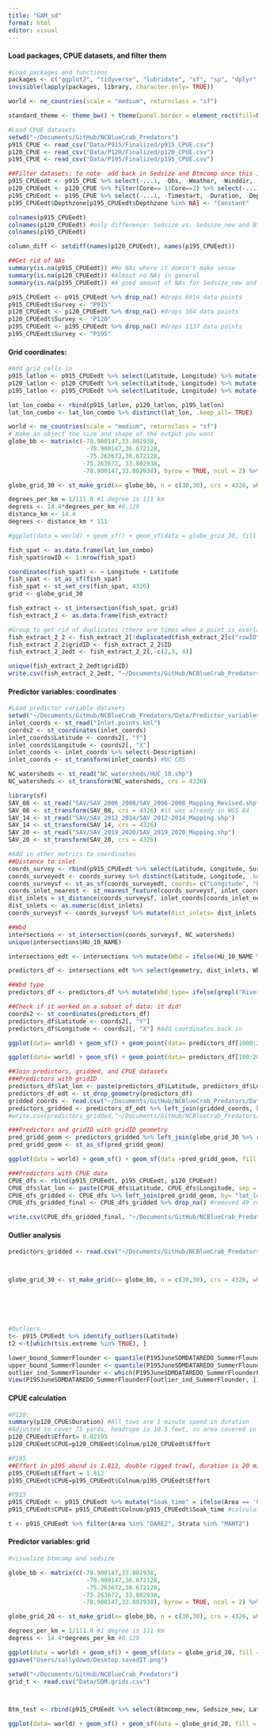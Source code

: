 ```yaml
---
title: "GAM_sd"
format: html
editor: visual
---
```


#### Load packages, CPUE datasets, and filter them
```r
#Load packages and functions 
packages <- c("ggplot2", "tidyverse", "lubridate", "sf", "sp", "dplyr", "rnaturalearth", "readr", "readxl", "spatialEco", "rstatix", "viridis")
invisible(lapply(packages, library, character.only= TRUE))

world <- ne_countries(scale = "medium", returnclass = "sf")

standard_theme <- theme_bw() + theme(panel.border = element_rect(fill=NA, colour = "black")) + theme(panel.grid.major = element_blank(), panel.grid.minor = element_blank()) + theme(legend.text.align= 0, legend.title= element_text(size = 12), legend.text = element_text(size= 10), axis.text=element_text(size=10), axis.title=element_text(size=12))

#Load CPUE datasets
setwd("~/Documents/GitHub/NCBlueCrab_Predators")
p915_CPUE <- read_csv("Data/P915/Finalized/p915_CPUE.csv")
p120_CPUE <- read_csv("Data/P120/Finalized/p120_CPUE.csv")
p195_CPUE <- read_csv("Data/P195/Finalized/p195_CPUE.csv")

##Filter datasets: to note- add back in Sedsize and Btmcomp once this is fixed! and add back in secchi, don't know if Depthstart is actual depth but called it this in P195 
p915_CPUEedt <- p915_CPUE %>% select(-...1, -Obs, -Weather, -Winddir, -Windspd, -Sedsize, -Btmcomp, -doy, -Wbdytype, -Wbd, -Sample, -Sedsize_new, -Btmcomp_new, -Secchi) %>% filter(Speciescommonname %in% c("atlantic croaker", "black drum", "red drum", "southern flounder", "southern kingfish", "striped bass")) %>% filter(Year >= 2008) %>% rename("Location" = "Area", "Strata/station"= "Strata", "Depthzone"= "Quad") #added in species of focus for now (still waiting on data) 
p120_CPUEedt <- p120_CPUE %>% filter(Core== 1|Core==2) %>% select(-...1, -Program, -Nbrrec3, -Time, -Duration, -doy, -Core, -Sedsize, -Secchi) %>% filter(Year >= 2008) %>% rename("Strata/station"= "Station") %>% mutate(Depthzone= "Constant") #still don't have btmcomp or sedsize 
p195_CPUEedt <- p195_CPUE %>% select(-...1, -Timestart, -Duration, -Depthend, -Wbdytype, -Wbd, -Speciesscientificname, -Sedsize_new, -Btmcomp_new) %>% rename("Ssal" = "Salinitysurface", "Bsal"= "Salinitybottom", "Stemp"= "Tempsurface", "Btemp"= "Tempbottom", "Latitude"= "Latitudestart", "Longitude"= "Longitudestart", "Colnum"= "Numbertotal_new", "Control1"= "Eventname", "Strata/station"= "Stationcode", "Depth"= "Depthstart") %>% filter(Year >= 2008)
p195_CPUEedt$Depthzone[p195_CPUEedt$Depthzone %in% NA] <- "Constant"

colnames(p915_CPUEedt)
colnames(p120_CPUEedt) #only difference: Sedsize vs. Sedsize_new and BtmComp vs. Btmcomp_new
colnames(p195_CPUEedt)

column_diff <- setdiff(names(p120_CPUEedt), names(p195_CPUEedt))

##Get rid of NAs
summary(is.na(p915_CPUEedt)) #No NAs where it doesn't make sense
summary(is.na(p120_CPUEedt)) #Almost no NAs in general
summary(is.na(p195_CPUEedt)) #A good amount of NAs for Sedsize_new and Btmcomp_new b/c isn't greater than 2008 

p915_CPUEedt <- p915_CPUEedt %>% drop_na() #drops 6914 data points
p915_CPUEedt$Survey <- "P915"
p120_CPUEedt <- p120_CPUEedt %>% drop_na() #drops 564 data points 
p120_CPUEedt$Survey <- "P120"
p195_CPUEedt <- p195_CPUEedt %>% drop_na() #drops 1137 data points 
p195_CPUEedt$Survey <- "P195"
```

#### Grid coordinates: 
```r
#Add grid cells in 
p915_latlon <- p915_CPUEedt %>% select(Latitude, Longitude) %>% mutate(lat_lon = paste(Latitude, Longitude, sep= "_"))
p120_latlon <- p120_CPUEedt %>% select(Latitude, Longitude) %>% mutate(lat_lon = paste(Latitude, Longitude, sep= "_"))
p195_latlon <- p195_CPUEedt %>% select(Latitude, Longitude) %>% mutate(lat_lon = paste(Latitude, Longitude, sep= "_"))

lat_lon_combo <- rbind(p915_latlon, p120_latlon, p195_latlon)
lat_lon_combo <- lat_lon_combo %>% distinct(lat_lon, .keep_all= TRUE) 

world <- ne_countries(scale = "medium", returnclass = "sf")
# make an object the size and shape of the output you want
globe_bb <- matrix(c(-78.900147,33.802938,
                      -78.900147,36.672128,
                      -75.263672,36.672128,
                     -75.263672, 33.802938,
                     -78.900147,33.802938), byrow = TRUE, ncol = 2) %>% list() %>% st_polygon() %>% st_sfc(., crs = 4326)

globe_grid_30 <- st_make_grid(x= globe_bb, n = c(30,30), crs = 4326, what = 'polygons') %>% st_sf('geometry' = ., data.frame('ID' = 1:length(.))) #grid is 0.13° by 0.13° (14.4 km)

degrees_per_km = 1/111.0 #1 degree is 111 km 
degress <- 14.4*degrees_per_km #0.129
distance_km <- 14.4
degrees <- distance_km * 111

#ggplot(data = world) + geom_sf() + geom_sf(data = globe_grid_30, fill = NA) + coord_sf(xlim=c(-85, -70), ylim=c(25,40), expand = TRUE) + theme(panel.background = element_rect(fill = "white", colour = "black")) + geom_point(data = lat_lon_combo2, aes(x = Longitude, y = Latitude, color= Survey), size = .2) + coord_sf(xlim=c(-78, -75), ylim=c(33.5,37), expand = TRUE)

fish_spat <- as.data.frame(lat_lon_combo)
fish_spat$rowID <- 1:nrow(fish_spat)

coordinates(fish_spat) <- ~ Longitude + Latitude
fish_spat <- st_as_sf(fish_spat)
fish_spat <- st_set_crs(fish_spat, 4326)
grid <- globe_grid_30

fish_extract <- st_intersection(fish_spat, grid)
fish_extract_2 <- as.data.frame(fish_extract)

#Group to get rid of duplicates (there are times when a point is overlapping two grid cells)
fish_extract_2_2 <- fish_extract_2[!duplicated(fish_extract_2[c("rowID")]),] #this should be the same size as fish spat, it is 5 observations less, thinking this is bc a few datapoints might be outside of grid cells, didn't change in size from fish_extract_2
fish_extract_2_2$gridID <- fish_extract_2_2$ID
fish_extract_2_2edt <- fish_extract_2_2[,-c(2,3, 4)]

unique(fish_extract_2_2edt$gridID)
write.csv(fish_extract_2_2edt, "~/Documents/GitHub/NCBlueCrab_Predators/Data/SDM.grids.csv") #updated on 08/01/23
```

#### Predictor variables: coordinates

```r
#Load predictor variable datasets
setwd("~/Documents/GitHub/NCBlueCrab_Predators/Data/Predictor_variables")
inlet_coords <- st_read("Inlet.points.kml")
coords2 <- st_coordinates(inlet_coords)
inlet_coords$Latitude <- coords2[, "Y"]
inlet_coords$Longitude <- coords2[, "X"]
inlet_coords <- inlet_coords %>% select(-Description)
inlet_coords <- st_transform(inlet_coords) #NC CRS

NC_watersheds <- st_read("NC_watersheds/HUC_10.shp")
NC_watersheds <- st_transform(NC_watersheds, crs = 4326)

library(sf)
SAV_08 <- st_read("SAV/SAV_2006_2008/SAV_2006-2008_Mapping_Revised.shp")
SAV_08 <- st_transform(SAV_08, crs = 4326) #it was already in WGS 84 
SAV_14 <- st_read("SAV/SAV_2012_2014/SAV_2012-2014_Mapping.shp")
SAV_14 <- st_transform(SAV_14, crs = 4326)
SAV_20 <- st_read("SAV/SAV_2019_2020/SAV_2019_2020_Mapping.shp")
SAV_20 <- st_transform(SAV_20, crs = 4326)

#Add in other metrics to coordinates
##Distance to inlet 
coords_survey <- rbind(p915_CPUEedt %>% select(Latitude, Longitude, Survey), p120_CPUEedt %>% select(Latitude, Longitude, Survey), p195_CPUEedt %>% select(Latitude, Longitude, Survey))
coords_surveyedt <- coords_survey %>% distinct(Latitude, Longitude, .keep_all= TRUE) %>% select(-Survey)
coords_surveysf <- st_as_sf(coords_surveyedt, coords= c("Longitude", "Latitude"), crs= 4326)
coords_inlet_nearest <- st_nearest_feature(coords_surveysf, inlet_coords)
dist_inlets = st_distance(coords_surveysf, inlet_coords[coords_inlet_nearest,], by_element=TRUE)
dist_inlets <- as.numeric(dist_inlets)
coords_surveysf <- coords_surveysf %>% mutate(dist_inlets= dist_inlets)

##Wbd 
intersections <- st_intersection(coords_surveysf, NC_watersheds)
unique(intersections$HU_10_NAME)

intersections_edt <- intersections %>% mutate(Wbd = ifelse(HU_10_NAME %in% "Brunswick River-Cape Fear River"|HU_10_NAME %in% "Goshen Swamp"|HU_10_NAME %in% "Liliput Creek-Cape Fear River"|HU_10_NAME %in% "Harrisons Creek-Northeast Cape Fear River", "Cape Fear River", ifelse(HU_10_NAME %in% "South Creek-Pamlico River"|HU_10_NAME %in% "Chocowinity Bay-Pamlico River", "Pamlico River", ifelse(HU_10_NAME %in% "Pantego Creek"|HU_10_NAME %in% "Headwaters Pungo River"| HU_10_NAME %in% "Intracoastal Waterway-Pungo River"| HU_10_NAME %in% "Outlet Pungo River", "Pungo River", ifelse(HU_10_NAME %in% "Pamlico Sound-Ocracoke Inlet"|HU_10_NAME %in% "Pamlico Sound-Hatteras Inlet"| HU_10_NAME %in% "Cape Lookout Shoals-Core Banks"|HU_10_NAME %in% "Neuse River-Pamlico Sound"|HU_10_NAME %in% "Oyster Creek-Jarrett Bay"|HU_10_NAME %in% "Bogue Banks-Shackleford Banks"|HU_10_NAME %in% "Lake Mattamuskeet-Rose Bay"|HU_10_NAME %in% "Jones Bay-Bay River", "Pamlico Sound", ifelse(HU_10_NAME %in% "Headwaters New River"|HU_10_NAME %in% "New River Inlet", "New River", ifelse(HU_10_NAME %in% "Upper Broad Creek-Neuse River"|HU_10_NAME %in% "Cherry Point-Neuse River"|HU_10_NAME %in% "Town of Oriental-Neuse River", "Neuse River", intersections$HU_10_NAME)))))))

predictors_df <- intersections_edt %>% select(geometry, dist_inlets, Wbd, HU_10_NAME)

##Wbd type
predictors_df <- predictors_df %>% mutate(Wbd_type= ifelse(grepl("River", Wbd), "River", ifelse(grepl("Sound", Wbd), "Sound", predictors_df$Wbd))) #this worked! 

##Check if it worked on a subset of data: it did!
coords2 <- st_coordinates(predictors_df)
predictors_df$Latitude <- coords2[, "Y"]
predictors_df$Longitude <- coords2[, "X"] #Add coordinates back in

ggplot(data= world) + geom_sf() + geom_point(data= predictors_df[1000:2000,], aes(x= Longitude, y= Latitude, color= HU_10_NAME)) + coord_sf(xlim=c(-78, -75), ylim=c(33,37), expand = TRUE) + theme(panel.background = element_rect(fill = "white", colour = "black")) + labs(x= "Longitude", y= "Latitude") #it works! just need to do it with less data

ggplot(data= world) + geom_sf() + geom_point(data= predictors_df[100:200,], aes(x= Longitude, y= Latitude, color= dist_inlets)) + geom_point(data= inlet_coords, aes(x= Longitude, y= Latitude)) + coord_sf(xlim=c(-78, -75), ylim=c(33,37), expand = TRUE) + theme(panel.background = element_rect(fill = "white", colour = "black")) + labs(x= "Longitude", y= "Latitude") + scale_color_viridis() #it works! just need to do it with less data 

##Join predictors, gridded, and CPUE datasets
###Predictors with gridID
predictors_df$lat_lon <- paste(predictors_df$Latitude, predictors_df$Longitude, sep = "_") 
predictors_df_edt <- st_drop_geometry(predictors_df)
gridded_coords <- read.csv("~/Documents/GitHub/NCBlueCrab_Predators/Data/SDM.grids.csv")
predictors_gridded <- predictors_df_edt %>% left_join(gridded_coords, by= "lat_lon") %>% select(lat_lon, gridID, dist_inlets, Wbd, Wbd_type)
#write.csv(predictors_gridded,"~/Documents/GitHub/NCBlueCrab_Predators/Data/Predictor_variables/predictors_gridded.csv") #updated on 08/02/23

###Predictors and gridID with gridID geometry
pred_gridd_geom <- predictors_gridded %>% left_join(globe_grid_30 %>% rename("gridID"= "ID"), by= "gridID")
pred_gridd_geom <- st_as_sf(pred_gridd_geom)

ggplot(data = world) + geom_sf() + geom_sf(data =pred_gridd_geom, fill = NA) + coord_sf(xlim=c(-78, -75), ylim=c(33.5,37), expand = TRUE) + theme(panel.background = element_rect(fill = "white", colour = "black")) + standard_theme + geom_point(data = lat_lon_combo2, aes(x = Longitude, y = Latitude, color= Survey), size = .2) 

###Predictors with CPUE data
CPUE_dfs <- rbind(p915_CPUEedt, p195_CPUEedt, p120_CPUEedt)
CPUE_dfs$lat_lon <- paste(CPUE_dfs$Latitude, CPUE_dfs$Longitude, sep = "_") 
CPUE_dfs_gridded <- CPUE_dfs %>% left_join(pred_gridd_geom, by= "lat_lon") #49 gridIDs with NA are out of the study area (out of sound or Antartica)
CPUE_dfs_gridded_final <- CPUE_dfs_gridded %>% drop_na() #removed 49 rows

write.csv(CPUE_dfs_gridded_final, "~/Documents/GitHub/NCBlueCrab_Predators/Data/CPUE_dfs_gridded_final.csv")
```

#### Outlier analysis
```r
predictors_gridded <- read.csv("~/Documents/GitHub/NCBlueCrab_Predators/Data/fish_extract_2_2.csv")



globe_grid_30 <- st_make_grid(x= globe_bb, n = c(30,30), crs = 4326, what = 'polygons') %>% st_sf('geometry' = ., data.frame('ID' = 1:length(.))) #grid is 0.13° by 0.13° (14.4 km)






#Outliers
t<- p915_CPUEedt %>% identify_outliers(Latitude)
t2 <-t[which(t$is.extreme %in% TRUE), ]

lower_bound_SummerFlounder <- quantile(P195JuneSDMDATAREDO_SummerFlounderF$SummerFlounderCount, 0.01)
upper_bound_SummerFlounder <- quantile(P195JuneSDMDATAREDO_SummerFlounderF$SummerFlounderCount, 0.99)
outlier_ind_SummerFlounder <- which(P195JuneSDMDATAREDO_SummerFlounderF$SummerFlounderCount < lower_bound_SummerFlounder | P195JuneSDMDATAREDO_SummerFlounderF$SummerFlounderCount> upper_bound_SummerFlounder)
View(P195JuneSDMDATAREDO_SummerFlounderF[outlier_ind_SummerFlounder, ])
```

#### CPUE calculation

```r
#P120: 
summary(p120_CPUE$Duration) #All tows are 1 minute speed in duration
#Adjusted to cover 75 yards, headrope is 10.5 feet, so area covered in one tow is 0.02195 hectares
p120_CPUEedt$Effort= 0.02195
p120_CPUEedt$CPUE=p120_CPUEedt$Colnum/p120_CPUEedt$Effort

#P195 
##Effort in p195_abund is 1.812, double rigged trawl, duration is 20 mins at a speed of 2.5 knots to cover 87,750 square feet.
p195_CPUEedt$Effort = 1.812
p195_CPUEedt$CPUE=p195_CPUEedt$Colnum/p195_CPUEedt$Effort

#P915
p915_CPUEedt <- p915_CPUEedt %>% mutate("Soak_time" = ifelse(Area == 'CAPEF' & Month  %in% c(04, 05, 06, 07, 08, 09), 240, ifelse(Area == 'NEWR' & Month %in% c(04, 05, 06, 07, 08, 09), 240, 720))) #add in standard soak time, max is 12 hours, soak time 4 hours for CAPEF and NEWR b/w April and September
p915_CPUEedt$CPUE= p915_CPUEedt$Colnum/p915_CPUEedt$Soak_time #calculate CPUE

t <- p915_CPUEedt %>% filter(Area %in% "DARE2", Strata %in% "MANT2")


```

#### Predictor variables: grid

```r
#visualize btmcomp and sedsize
```

```r
globe_bb <- matrix(c(-78.900147,33.802938,
                      -78.900147,36.672128,
                      -75.263672,36.672128,
                     -75.263672, 33.802938,
                     -78.900147,33.802938), byrow = TRUE, ncol = 2) %>% list() %>% st_polygon() %>% st_sfc(., crs = 4326)

globe_grid_20 <- st_make_grid(x= globe_bb, n = c(30,30), crs = 4326, what = 'polygons') %>% st_sf('geometry' = ., data.frame('ID' = 1:length(.))) #0.13 degrees

degrees_per_km = 1/111.0 #1 degree is 111 km 
degress <- 14.4*degrees_per_km #0.129

ggplot(data = world) + geom_sf() + geom_sf(data = globe_grid_20, fill = NA) + coord_sf(xlim=c(-85, -70), ylim=c(25,40), expand = TRUE) + theme(panel.background = element_rect(fill = "white", colour = "black")) + geom_point(data = coords_survey, aes(x = Longitude, y = Latitude, color= Survey), size = .2) + coord_sf(xlim=c(-78, -75), ylim=c(33,37), expand = TRUE)
ggsave("Users/sallydowd/Desktop.savedIT.png")
```

```r
setwd("~/Documents/GitHub/NCBlueCrab_Predators")
grid_t <- read.csv("Data/SDM.grids.csv")



Btm_test <- rbind(p915_CPUEedt %>% select(Btmcomp_new, Sedsize_new, Latitude, Longitude) %>% mutate(Survey= "P915"), p195_CPUEedt %>% select(Btmcomp_new, Sedsize_new, Latitude, Longitude) %>% mutate(Survey= "P195"))

ggplot(data= world) + geom_sf() + geom_sf(data = globe_grid_20, fill = NA) + coord_sf(xlim=c(-78, -75), ylim=c(34,37), expand = TRUE) + theme(panel.background = element_rect(fill = "white", colour = "black")) + geom_point(data = Btm_test, aes(x = Longitude, y = Latitude, colour = Survey), size = .2)
```
